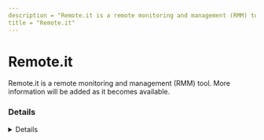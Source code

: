 ---
description = "Remote.it is a remote monitoring and management (RMM) tool. More information will be added as it becomes available."
title = "Remote.it"
---



# Remote.it

Remote.it is a remote monitoring and management (RMM) tool. More information will be added as it becomes available.

### Details
<Details author={""}
         category={""}
         created={""}
         website={""}
         lastModified={"2024-02-09"}
         privileges={""}
         free={ false }
         verification={ false }
/>

#### Installation Paths
<Card code={ ["remote-it-installer.exe", "remote.it.exe", "remoteit.exe"] }/>

#### Supported OS
<Badges color="warning" badges={ ["Windows"] }/>




### Forensic Artifacts




#### Network Artifacts
<EuiSpacer size="xl"/>
<NetworkArtifactsTable data={ [{"Description": "Known remote domains", "Domains": ["auth.api.remote.it", "api.remote.it", "remote.it"], "Ports": []}] }/>




### Detections
- Detects potential network activity of Remote.it RMM tool
  - [Sigma Rule](https://github.com/magicsword-io/LOLRMM/blob/main/detections/sigma/remote.it_network_sigma.yml)
- Detects potential processes activity of Remote.it RMM tool
  - [Sigma Rule](https://github.com/magicsword-io/LOLRMM/blob/main/detections/sigma/remote.it_processes_sigma.yml)

### References
- [https://docs.remote.it/introduction/get-started](https://docs.remote.it/introduction/get-started)

